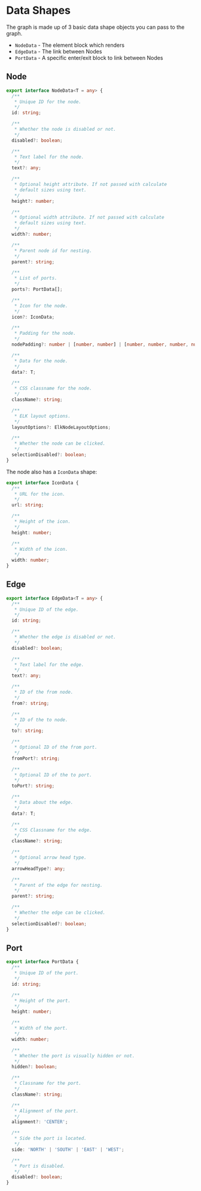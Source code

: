 
<Meta title="Docs/Getting Started/Data Shapes" />

# Data Shapes
The graph is made up of 3 basic data shape objects you
can pass to the graph.

- `NodeData` - The element block which renders
- `EdgeData` - The link between Nodes
- `PortData` - A specific enter/exit block to link between Nodes

## Node
```ts
export interface NodeData<T = any> {
  /**
   * Unique ID for the node.
   */
  id: string;

  /**
   * Whether the node is disabled or not.
   */
  disabled?: boolean;

  /**
   * Text label for the node.
   */
  text?: any;

  /**
   * Optional height attribute. If not passed with calculate
   * default sizes using text.
   */
  height?: number;

  /**
   * Optional width attribute. If not passed with calculate
   * default sizes using text.
   */
  width?: number;

  /**
   * Parent node id for nesting.
   */
  parent?: string;

  /**
   * List of ports.
   */
  ports?: PortData[];

  /**
   * Icon for the node.
   */
  icon?: IconData;

  /**
   * Padding for the node.
   */
  nodePadding?: number | [number, number] | [number, number, number, number];

  /**
   * Data for the node.
   */
  data?: T;

  /**
   * CSS classname for the node.
   */
  className?: string;

  /**
   * ELK layout options.
   */
  layoutOptions?: ElkNodeLayoutOptions;

  /**
   * Whether the node can be clicked.
   */
  selectionDisabled?: boolean;
}
```

The node also has a `IconData` shape:

```ts
export interface IconData {
  /**
   * URL for the icon.
   */
  url: string;

  /**
   * Height of the icon.
   */
  height: number;

  /**
   * Width of the icon.
   */
  width: number;
}
```

## Edge
```ts
export interface EdgeData<T = any> {
  /**
   * Unique ID of the edge.
   */
  id: string;

  /**
   * Whether the edge is disabled or not.
   */
  disabled?: boolean;

  /**
   * Text label for the edge.
   */
  text?: any;

  /**
   * ID of the from node.
   */
  from?: string;

  /**
   * ID of the to node.
   */
  to?: string;

  /**
   * Optional ID of the from port.
   */
  fromPort?: string;

  /**
   * Optional ID of the to port.
   */
  toPort?: string;

  /**
   * Data about the edge.
   */
  data?: T;

  /**
   * CSS Classname for the edge.
   */
  className?: string;

  /**
   * Optional arrow head type.
   */
  arrowHeadType?: any;

  /**
   * Parent of the edge for nesting.
   */
  parent?: string;

  /**
   * Whether the edge can be clicked.
   */
  selectionDisabled?: boolean;
}
```

## Port
```ts
export interface PortData {
  /**
   * Unique ID of the port.
   */
  id: string;

  /**
   * Height of the port.
   */
  height: number;

  /**
   * Width of the port.
   */
  width: number;

  /**
   * Whether the port is visually hidden or not.
   */
  hidden?: boolean;

  /**
   * Classname for the port.
   */
  className?: string;

  /**
   * Alignment of the port.
   */
  alignment?: 'CENTER';

  /**
   * Side the port is located.
   */
  side: 'NORTH' | 'SOUTH' | 'EAST' | 'WEST';

  /**
   * Port is disabled.
   */
  disabled?: boolean;
}
```
